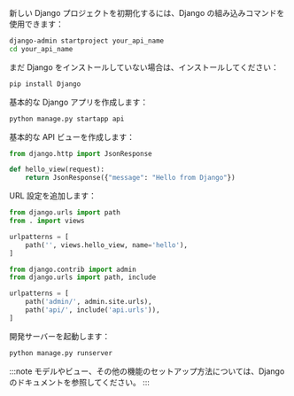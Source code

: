 新しい Django プロジェクトを初期化するには、Django の組み込みコマンドを使用できます：

```bash
django-admin startproject your_api_name
cd your_api_name
```

まだ Django をインストールしていない場合は、インストールしてください：

```bash
pip install Django
```

基本的な Django アプリを作成します：

```bash
python manage.py startapp api
```

基本的な API ビューを作成します：

```py title="api/views.py"
from django.http import JsonResponse

def hello_view(request):
    return JsonResponse({"message": "Hello from Django"})
```

URL 設定を追加します：

```py title="api/urls.py"
from django.urls import path
from . import views

urlpatterns = [
    path('', views.hello_view, name='hello'),
]
```

```py title="your_api_name/urls.py"
from django.contrib import admin
from django.urls import path, include

urlpatterns = [
    path('admin/', admin.site.urls),
    path('api/', include('api.urls')),
]
```

開発サーバーを起動します：

```bash
python manage.py runserver
```

:::note
モデルやビュー、その他の機能のセットアップ方法については、Django のドキュメントを参照してください。
:::
